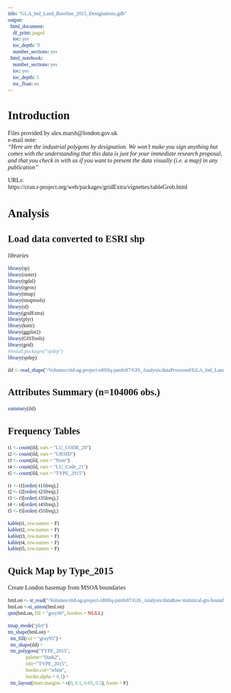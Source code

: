 ```yaml
---
title: "GLA_Ind_Land_Baseline_2015_Designations.gdb"
output:
  html_document:
    df_print: paged
    toc: yes
    toc_depth: '3'
    number_sections: yes
  html_notebook:
    number_sections: yes
    toc: yes
    toc_depth: 3
    toc_float: no
---
```

<style>
* {
  font-family: "Palatino"
}

h1{
    font-size: 190%
}

h2{
    font-size: 160%
}

h3{
    font-size: 150%
}

h4{
    font-size: 130%
}

h5{
    font-size: 110%
}

h6{
    font-size: 90%
}
</style>


# Introduction
Files provided by alex.marsh@london.gov.uk  
e-mail note:  
*"Here are the industrial polygons by designation. We won’t make you sign anything but comes with the understanding that this data is just for your immediate research proposal, and that you check in with us if you want to present the data visually (i.e. a map) in any publication"*  

URLs:  
https://cran.r-project.org/web/packages/gridExtra/vignettes/tableGrob.html  

# Analysis
## Load data converted to ESRI shp
*libraries*
```r
library(sp)
library(raster)
library(rgdal)
library(rgeos)
library(tmap)
library(tmaptools)
library(sf)
library(gridExtra)
library(plyr)
library(knitr)
library(ggplot2)
library(GISTools)
library(grid)
#install.packages("spdep")
library(spdep)
```

```r
ild <- read_shape("/Volumes/ritd-ag-project-rd00lq-jamfe87/GIS_Analysis/dataProcessed/GLA_Ind_Land_Baseline_2015/GLA_Ind_Land_bl_2015.shp")
```

## Attributes Summary (n=104006 obs.)
```r
summary(ild)
```

## Frequency Tables
```r
t1 <- count(ild, vars = "LU_CODE_20")
t2 <- count(ild, vars = "URSID")
t3 <- count(ild, vars = "Note")
t4 <- count(ild, vars = "LU_Code_21")
t5 <- count(ild, vars = "TYPE_2015")

t1 <- t1[order(-t1$freq),]
t2 <- t2[order(-t2$freq),]
t3 <- t3[order(-t3$freq),]
t4 <- t4[order(-t4$freq),]
t5 <- t5[order(-t5$freq),]

kable(t1, row.names = F)
kable(t2, row.names = F)
kable(t3, row.names = F)
kable(t4, row.names = F)
kable(t5, row.names = F)
```

## Quick Map by Type_2015

Create London basemap from MSOA boundaries
```r
bmLon <- st_read("/Volumes/ritd-ag-project-rd00lq-jamfe87/GIS_Analysis/dataRaw/statistical-gis-boundaries-london/ESRI/MSOA_2011_London_gen_MHW.shp")
bmLon <-st_union(bmLon)
qtm(bmLon, fill = "grey90", borders = NULL)
```

```r
tmap_mode("plot")
tm_shape(bmLon) +
  tm_fill(col = "gray95") +
  tm_shape(ild) +
  tm_polygons("TYPE_2015",
              palette="Dark2",
              title="TYPE_2015",
              border.col="white",
              border.alpha = 0.1) +
  tm_layout(inner.margins = c(0, 0.1, 0.05, 0.2), frame = F)
```

